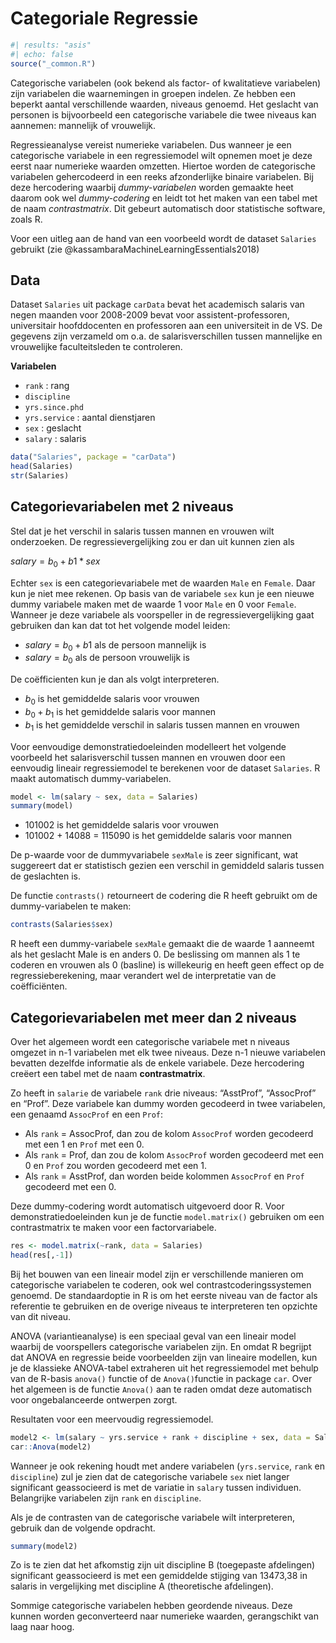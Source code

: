# Categoriale Regressie {#catregressie}

```r
#| results: "asis"
#| echo: false
source("_common.R")
```

Categorische variabelen (ook bekend als factor- of kwalitatieve variabelen) zijn variabelen die waarnemingen in groepen indelen. Ze hebben een beperkt aantal verschillende waarden, niveaus genoemd. Het geslacht van personen is bijvoorbeeld een categorische variabele die twee niveaus kan aannemen: mannelijk of vrouwelijk.

Regressieanalyse vereist numerieke variabelen. Dus wanneer je een categorische variabele in een regressiemodel wilt opnemen moet je deze eerst naar numerieke waarden omzetten. Hiertoe worden de categorische variabelen gehercodeerd in een reeks afzonderlijke binaire variabelen. Bij deze hercodering waarbij *dummy-variabelen* worden gemaakte heet daarom ook wel *dummy-codering* en leidt tot het maken van een tabel met de naam *contrastmatrix*. Dit gebeurt automatisch door statistische software, zoals R.

Voor een uitleg aan de hand van een voorbeeld wordt de dataset `Salaries` gebruikt (zie @kassambaraMachineLearningEssentials2018)

## Data

Dataset `Salaries` uit package `carData` bevat het academisch salaris van negen maanden voor 2008-2009 bevat voor assistent-professoren, universitair hoofddocenten en professoren aan een universiteit in de VS. De gegevens zijn verzameld om o.a. de salarisverschillen tussen mannelijke en vrouwelijke faculteitsleden te controleren.

**Variabelen**

-   `rank` : rang
-   `discipline`
-   `yrs.since.phd`
-   `yrs.service` : aantal dienstjaren
-   `sex` : geslacht
-   `salary` : salaris

```r
data("Salaries", package = "carData")
head(Salaries)
str(Salaries)
```

## Categorievariabelen met 2 niveaus

Stel dat je het verschil in salaris tussen mannen en vrouwen wilt onderzoeken. De regressievergelijking zou er dan uit kunnen zien als

$salary = b_0 + b1*sex$

Echter `sex` is een categorievariabele met de waarden `Male` en `Female`. Daar kun je niet mee rekenen. Op basis van de variabele `sex` kun je een nieuwe dummy variabele maken met de waarde 1 voor `Male` en 0 voor `Female`. Wanneer je deze variabele als voorspeller in de regressievergelijking gaat gebruiken dan kan dat tot het volgende model leiden:

-   $salary = b_0 + b1$ als de persoon mannelijk is
-   $salary = b_0$ als de persoon vrouwelijk is

De coëfficienten kun je dan als volgt interpreteren.

-   $b_0$ is het gemiddelde salaris voor vrouwen
-   $b_0 + b_1$ is het gemiddelde salaris voor mannen
-   $b_1$ is het gemiddelde verschil in salaris tussen mannen en vrouwen

Voor eenvoudige demonstratiedoeleinden modelleert het volgende voorbeeld het salarisverschil tussen mannen en vrouwen door een eenvoudig lineair regressiemodel te berekenen voor de dataset `Salaries`. R maakt automatisch dummy-variabelen.

```r
model <- lm(salary ~ sex, data = Salaries)
summary(model)
```

-   101002 is het gemiddelde salaris voor vrouwen
-   101002 + 14088 = 115090 is het gemiddelde salaris voor mannen

De p-waarde voor de dummyvariabele `sexMale` is zeer significant, wat suggereert dat er statistisch gezien een verschil in gemiddeld salaris tussen de geslachten is.

De functie `contrasts()` retourneert de codering die R heeft gebruikt om de dummy-variabelen te maken:

```r
contrasts(Salaries$sex)
```

R heeft een dummy-variabele `sexMale` gemaakt die de waarde 1 aanneemt als het geslacht Male is en anders 0. De beslissing om mannen als 1 te coderen en vrouwen als 0 (basline) is willekeurig en heeft geen effect op de regressieberekening, maar verandert wel de interpretatie van de coëfficiënten.

## Categorievariabelen met meer dan 2 niveaus

Over het algemeen wordt een categorische variabele met n niveaus omgezet in n-1 variabelen met elk twee niveaus. Deze n-1 nieuwe variabelen bevatten dezelfde informatie als de enkele variabele. Deze hercodering creëert een tabel met de naam **contrastmatrix**.

Zo heeft in `salarie` de variabele `rank` drie niveaus: "AsstProf", "AssocProf" en "Prof". Deze variabele kan dummy worden gecodeerd in twee variabelen, een genaamd `AssocProf` en een `Prof`:

-   Als `rank` = AssocProf, dan zou de kolom `AssocProf` worden gecodeerd met een 1 en `Prof` met een 0.
-   Als `rank` = Prof, dan zou de kolom `AssocProf` worden gecodeerd met een 0 en `Prof` zou worden gecodeerd met een 1.
-   Als `rank` = AsstProf, dan worden beide kolommen `AssocProf` en `Prof` gecodeerd met een 0.

Deze dummy-codering wordt automatisch uitgevoerd door R. Voor demonstratiedoeleinden kun je de functie `model.matrix()` gebruiken om een contrastmatrix te maken voor een factorvariabele.

```r
res <- model.matrix(~rank, data = Salaries)
head(res[,-1])
```

Bij het bouwen van een lineair model zijn er verschillende manieren om categorische variabelen te coderen, ook wel contrastcoderingssystemen genoemd. De standaardoptie in R is om het eerste niveau van de factor als referentie te gebruiken en de overige niveaus te interpreteren ten opzichte van dit niveau.

::: callout-note
ANOVA (variantieanalyse) is een speciaal geval van een lineair model waarbij de voorspellers categorische variabelen zijn. En omdat R begrijpt dat ANOVA en regressie beide voorbeelden zijn van lineaire modellen, kun je de klassieke ANOVA-tabel extraheren uit het regressiemodel met behulp van de R-basis `anova()` functie of de `Anova()`functie in package `car`. Over het algemeen is de functie `Anova()` aan te raden omdat deze automatisch voor ongebalanceerde ontwerpen zorgt.
:::

Resultaten voor een meervoudig regressiemodel.

```r
model2 <- lm(salary ~ yrs.service + rank + discipline + sex, data = Salaries)
car::Anova(model2)
```

Wanneer je ook rekening houdt met andere variabelen (`yrs.service`, `rank` en `discipline`) zul je zien dat de categorische variabele `sex` niet langer significant geassocieerd is met de variatie in `salary` tussen individuen. Belangrijke variabelen zijn `rank` en `discipline`.

Als je de contrasten van de categorische variabele wilt interpreteren, gebruik dan de volgende opdracht.

```r
summary(model2)
```

Zo is te zien dat het afkomstig zijn uit discipline B (toegepaste afdelingen) significant geassocieerd is met een gemiddelde stijging van 13473,38 in salaris in vergelijking met discipline A (theoretische afdelingen).

::: callout-note
Sommige categorische variabelen hebben geordende niveaus. Deze kunnen worden geconverteerd naar numerieke waarden, gerangschikt van laag naar hoog.
:::
